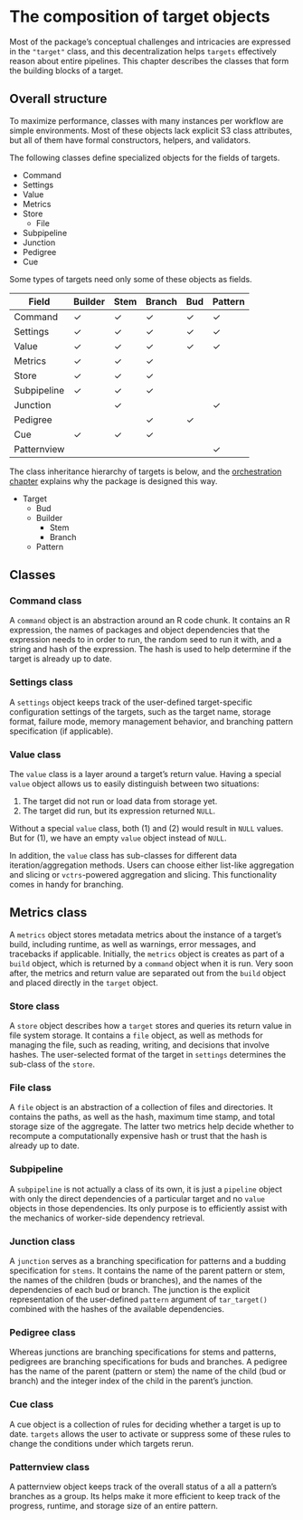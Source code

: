 # The composition of target objects {#composition}

Most of the package's conceptual challenges and intricacies are expressed in the `"target"` class, and this decentralization helps `targets` effectively reason about entire pipelines. This chapter describes the classes that form the building blocks of a target.

## Overall structure

To maximize performance, classes with many instances per workflow are simple environments. Most of these objects lack explicit S3 class attributes, but all of them have formal constructors, helpers, and validators.

The following classes define specialized objects for the fields of targets.

* Command
* Settings
* Value
* Metrics
* Store
    * File
* Subpipeline
* Junction
* Pedigree
* Cue

Some types of targets need only some of these objects as fields.

Field | Builder | Stem | Branch | Bud | Pattern
---|---|---|---|---|---|
Command | ✓ | ✓ | ✓ | ✓ | ✓ |
Settings | ✓ | ✓ | ✓ | ✓ | ✓ |
Value | ✓ | ✓ | ✓ | ✓ | ✓ |
Metrics | ✓ | ✓ | ✓ | | |
Store | ✓ | ✓ | ✓ | | |
Subpipeline | ✓ | ✓ | ✓ |  | |
Junction |  | ✓ |  | | ✓ |
Pedigree |  |  | ✓ | ✓ | |
Cue | ✓ | ✓ | ✓ | | |
Patternview | | | | | ✓ |

The class inheritance hierarchy of targets is below, and the [orchestration chapter](#orchestration) explains why the package is designed this way.

* Target
    * Bud
    * Builder
        * Stem
        * Branch
    * Pattern

## Classes

### Command class

A `command` object is an abstraction around an R code chunk. It contains an R expression, the names of packages and object dependencies that the expression needs to in order to run, the random seed to run it with, and a string and hash of the expression. The hash is used to help determine if the target is already up to date.

### Settings class

A `settings` object keeps track of the user-defined target-specific configuration settings of the targets, such as the target name, storage format, failure mode, memory management behavior, and branching pattern specification (if applicable).

### Value class

The `value` class is a layer around a target's return value. Having a special `value` object allows us to easily distinguish between two situations:

1. The target did not run or load data from storage yet.
1. The target did run, but its expression returned `NULL`.

Without a special `value` class, both (1) and (2) would result in `NULL` values. But for (1), we have an empty `value` object instead of `NULL`.

In addition, the `value` class has sub-classes for different data iteration/aggregation methods. Users can choose either list-like aggregation and slicing or `vctrs`-powered aggregation and slicing. This functionality comes in handy for branching.

## Metrics class

A `metrics` object stores metadata metrics about the instance of a target's build, including runtime, as well as warnings, error messages, and tracebacks if applicable. Initially, the `metrics` object is creates as part of a `build` object, which is returned by a `command` object when it is run. Very soon after, the metrics and return value are separated out from the `build` object and placed directly in the `target` object.

### Store class

A `store` object describes how a `target` stores and queries its return value in file system storage. It contains a `file` object, as well as methods for managing the file, such as reading, writing, and decisions that involve hashes. The user-selected format of the target in `settings` determines the sub-class of the `store`.

### File class

A `file` object is an abstraction of a collection of files and directories. It contains the paths, as well as the hash, maximum time stamp, and total storage size of the aggregate. The latter two metrics help decide whether to recompute a computationally expensive hash or trust that the hash is already up to date.

### Subpipeline

A `subpipeline` is not actually a class of its own, it is just a `pipeline` object with only the direct dependencies of a particular target and no `value` objects in those dependencies. Its only purpose is to efficiently assist with the mechanics of worker-side dependency retrieval.

### Junction class

A `junction` serves as a branching specification for patterns and a budding specification for `stems`. It contains the name of the parent pattern or stem, the names of the children (buds or branches), and the names of the dependencies of each bud or branch. The junction is the explicit representation of the user-defined `pattern` argument of `tar_target()` combined with the hashes of the available dependencies.

### Pedigree class

Whereas junctions are branching specifications for stems and patterns, pedigrees are branching specifications for buds and branches. A pedigree has the name of the parent (pattern or stem) the name of the child (bud or branch) and the integer index of the child in the parent's junction.

### Cue class

A cue object is a collection of rules for deciding whether a target is up to date. `targets` allows the user to activate or suppress some of these rules to change the conditions under which targets rerun.

### Patternview class

A patternview object keeps track of the overall status of a all a pattern's branches as a group. Its helps make it more efficient to keep track of the progress, runtime, and storage size of an entire pattern.
